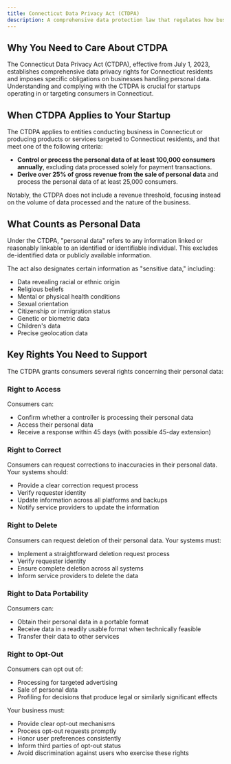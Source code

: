 ```yaml
---
title: Connecticut Data Privacy Act (CTDPA)
description: A comprehensive data protection law that regulates how businesses collect, process, and protect personal data of Connecticut residents.
---
```


## Why You Need to Care About CTDPA

The Connecticut Data Privacy Act (CTDPA), effective from July 1, 2023, establishes comprehensive data privacy rights for Connecticut residents and imposes specific obligations on businesses handling personal data. Understanding and complying with the CTDPA is crucial for startups operating in or targeting consumers in Connecticut.

## When CTDPA Applies to Your Startup

The CTDPA applies to entities conducting business in Connecticut or producing products or services targeted to Connecticut residents, and that meet one of the following criteria:

- **Control or process the personal data of at least 100,000 consumers annually**, excluding data processed solely for payment transactions.
- **Derive over 25% of gross revenue from the sale of personal data** and process the personal data of at least 25,000 consumers.

Notably, the CTDPA does not include a revenue threshold, focusing instead on the volume of data processed and the nature of the business.

## What Counts as Personal Data

Under the CTDPA, "personal data" refers to any information linked or reasonably linkable to an identified or identifiable individual. This excludes de-identified data or publicly available information.

The act also designates certain information as "sensitive data," including:
- Data revealing racial or ethnic origin
- Religious beliefs
- Mental or physical health conditions
- Sexual orientation
- Citizenship or immigration status
- Genetic or biometric data
- Children's data
- Precise geolocation data

## Key Rights You Need to Support

The CTDPA grants consumers several rights concerning their personal data:

### Right to Access

Consumers can:
- Confirm whether a controller is processing their personal data
- Access their personal data
- Receive a response within 45 days (with possible 45-day extension)

### Right to Correct

Consumers can request corrections to inaccuracies in their personal data. Your systems should:
- Provide a clear correction request process
- Verify requester identity
- Update information across all platforms and backups
- Notify service providers to update the information

### Right to Delete

Consumers can request deletion of their personal data. Your systems must:
- Implement a straightforward deletion request process
- Verify requester identity
- Ensure complete deletion across all systems
- Inform service providers to delete the data

### Right to Data Portability

Consumers can:
- Obtain their personal data in a portable format
- Receive data in a readily usable format when technically feasible
- Transfer their data to other services

### Right to Opt-Out

Consumers can opt out of:
- Processing for targeted advertising
- Sale of personal data
- Profiling for decisions that produce legal or similarly significant effects

Your business must:
- Provide clear opt-out mechanisms
- Process opt-out requests promptly
- Honor user preferences consistently
- Inform third parties of opt-out status
- Avoid discrimination against users who exercise these rights
